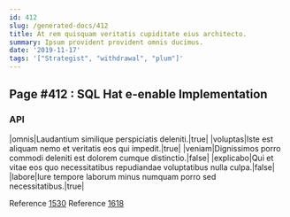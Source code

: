 ```yaml
---
id: 412
slug: /generated-docs/412
title: At rem quisquam veritatis cupiditate eius architecto.
summary: Ipsum provident provident omnis ducimus.
date: '2019-11-17'
tags: '["Strategist", "withdrawal", "plum"]'
---
```


## Page #412 : SQL Hat e-enable Implementation
### API

|omnis|Laudantium similique perspiciatis deleniti.|true|
|voluptas|Iste est aliquam nemo et veritatis eos qui impedit.|true|
|veniam|Dignissimos porro commodi deleniti est dolorem cumque distinctio.|false|
|explicabo|Qui et vitae eos quo necessitatibus repudiandae voluptatibus nulla culpa.|false|
|labore|Iure tempore laborum minus numquam porro sed necessitatibus.|true|

Reference [1530](/1530)
Reference [1618](/1618)



